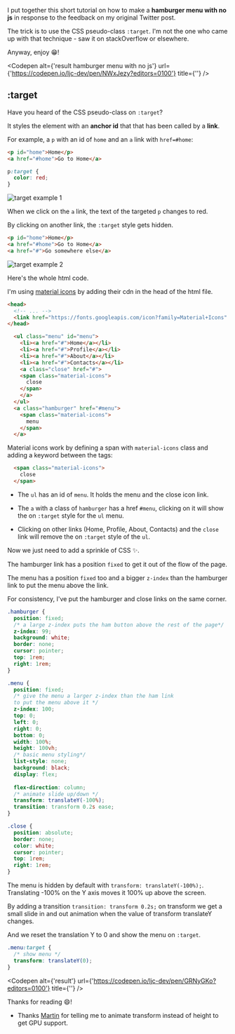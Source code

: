
I put together this short tutorial on how to make a **hamburger menu with no js** in response to the feedback on my original Twitter post.

The trick is to use the CSS pseudo-class `:target`. I'm not the one who came up with that technique - saw it on stackOverflow or elsewhere.

Anyway, enjoy 😁!

<Codepen alt={'result hamburger menu with no js'} url={'https://codepen.io/ljc-dev/pen/NWxJezy?editors=0100'} title={''} />

## :target

Have you heard of the CSS pseudo-class on `:target`? 

It styles the element with an **anchor id** that that has been called by a **link**. 

For example, a `p` with an id of `home` and an `a` link with `href=#home`:

```html
<p id="home">Home</p>
<a href="#home">Go to Home</a>
```

```css
p:target {
  color: red;
}
```

![target example 1](/images/blog/hamburger-menu-with-no-js-beginners/0.gif)

When we click on the `a` link, the text of the targeted `p` changes to red.

By clicking on another link, the `:target` style gets hidden.

```html
<p id="home">Home</p>
<a href="#home">Go to Home</a>
<a href="#">Go somewhere else</a>
```

![target example 2](/images/blog/hamburger-menu-with-no-js-beginners/1.gif)

Here's the whole html code.

I'm using [material icons](https://material.io/resources/icons/) by adding their cdn in the head of the html file.

```html
<head>
  <!-- ... -->
  <link href="https://fonts.googleapis.com/icon?family=Material+Icons" rel="stylesheet">
</head>
```

```html
  <ul class="menu" id="menu">
    <li><a href="#">Home</a></li>
    <li><a href="#">Profile</a></li>
    <li><a href="#">About</a></li>
    <li><a href="#">Contacts</a></li>
    <a class="close" href="#">
    <span class="material-icons">
      close
    </span>
    </a>
  </ul>
  <a class="hamburger" href="#menu">
    <span class="material-icons">
      menu
    </span>
  </a>
```

Material icons work by defining a span with `material-icons` class and adding a keyword between the tags:
```html
  <span class="material-icons">
    close
  </span>
```

* The `ul` has an id of `menu`. It holds the menu and the close icon link. 

* The `a` with a class of `hamburger` has a href `#menu`, clicking on it will show the on `:target` style for the `ul` menu.

* Clicking on other links (Home, Profile, About, Contacts) and the `close` link will remove the on `:target` style of the `ul`.

Now we just need to add a sprinkle of CSS ✨.

The hamburger link has a position `fixed` to get it out of the flow of the page. 

The menu has a position `fixed` too and a bigger `z-index` than the hamburger link to put the menu above the link.

For consistency, I've put the hamburger and close links on the same corner.

``` css
.hamburger {
  position: fixed;
  /* a large z-index puts the ham button above the rest of the page*/
  z-index: 99;
  background: white;
  border: none;
  cursor: pointer;
  top: 1rem;
  right: 1rem;
}

.menu {
  position: fixed;
  /* give the menu a larger z-index than the ham link
  to put the menu above it */
  z-index: 100;
  top: 0;
  left: 0;
  right: 0;
  bottom: 0;
  width: 100%;
  height: 100vh;
  /* basic menu styling*/
  list-style: none;
  background: black;
  display: flex;
  
  flex-direction: column;
  /* animate slide up/down */
  transform: translateY(-100%);
  transition: transform 0.2s ease;
}

.close {
  position: absolute;
  border: none;
  color: white;
  cursor: pointer;
  top: 1rem;
  right: 1rem;
}
```

The menu is hidden by default with `transform: translateY(-100%);`. Translating -100% on the Y axis moves it 100% up above the screen.

By adding a transition `transition: transform 0.2s;` on transform we get a small slide in and out animation when the value of transform translateY changes.

And we reset the translation Y to 0 and show the menu on `:target`.

``` css
.menu:target {
  /* show menu */
  transform: translateY(0);
}
``` 

<Codepen alt={'result'} url={'https://codepen.io/ljc-dev/pen/GRNyGKo?editors=0100'} title={''} />

Thanks for reading 😄!

* Thanks [Martin](https://twitter.com/BelevMartin) for telling me to animate transform instead of height to get GPU support.
